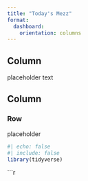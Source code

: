 ```yaml
---
title: "Today's Mezz"
format: 
  dashboard: 
    orientation: columns  
---
```


## Column {width="35%}
placeholder text 

## Column {width="65%"}
### Row {height="10%"}
placeholder

```r
#| echo: false
#| include: false
library(tidyverse)
```

```r

